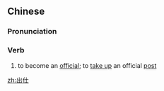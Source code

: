 ==Chinese==
{{zh-forms}}

===Pronunciation===
{{zh-pron
|m=chūshì
|cat=v
}}

===Verb===
{{zh-verb}}

# to become an [[official]]; to [[take up]] an official [[post]]

[[zh:出仕]]